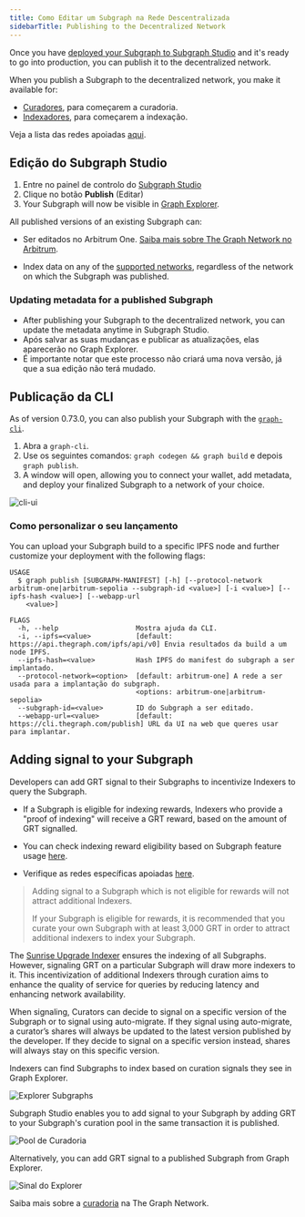 ```yaml
---
title: Como Editar um Subgraph na Rede Descentralizada
sidebarTitle: Publishing to the Decentralized Network
---
```


Once you have [deployed your Subgraph to Subgraph Studio](/deploying/deploying-a-subgraph-to-studio/) and it's ready to go into production, you can publish it to the decentralized network.

When you publish a Subgraph to the decentralized network, you make it available for:

- [Curadores](/resources/roles/curating/), para começarem a curadoria.
- [Indexadores](/indexing/overview/), para começarem a indexação.

<VideoEmbed title="How to Publish a Subgraph to Arbitrum" youtube="satdwdbvzAQ" />

Veja a lista das redes apoiadas [aqui](/supported-networks/).

## Edição do Subgraph Studio

1. Entre no painel de controlo do [Subgraph Studio](https://thegraph.com/studio/)
2. Clique no botão **Publish** (Editar)
3. Your Subgraph will now be visible in [Graph Explorer](https://thegraph.com/explorer/).

All published versions of an existing Subgraph can:

- Ser editados no Arbitrum One. [Saiba mais sobre The Graph Network no Arbitrum](/archived/arbitrum/arbitrum-faq/).

- Index data on any of the [supported networks](/supported-networks/), regardless of the network on which the Subgraph was published.

### Updating metadata for a published Subgraph

- After publishing your Subgraph to the decentralized network, you can update the metadata anytime in Subgraph Studio.
- Após salvar as suas mudanças e publicar as atualizações, elas aparecerão no Graph Explorer.
- É importante notar que este processo não criará uma nova versão, já que a sua edição não terá mudado.

## Publicação da CLI

As of version 0.73.0, you can also publish your Subgraph with the [`graph-cli`](https://github.com/graphprotocol/graph-tooling/tree/main/packages/cli).

1. Abra a `graph-cli`.
2. Use os seguintes comandos: `graph codegen && graph build` e depois `graph publish`.
3. A window will open, allowing you to connect your wallet, add metadata, and deploy your finalized Subgraph to a network of your choice.

![cli-ui](/img/cli-ui.png)

### Como personalizar o seu lançamento

You can upload your Subgraph build to a specific IPFS node and further customize your deployment with the following flags:

```
USAGE
  $ graph publish [SUBGRAPH-MANIFEST] [-h] [--protocol-network arbitrum-one|arbitrum-sepolia --subgraph-id <value>] [-i <value>] [--ipfs-hash <value>] [--webapp-url
    <value>]

FLAGS
  -h, --help                   Mostra ajuda da CLI.
  -i, --ipfs=<value>           [default: https://api.thegraph.com/ipfs/api/v0] Envia resultados da build a um node IPFS.
  --ipfs-hash=<value>          Hash IPFS do manifest do subgraph a ser implantado.
  --protocol-network=<option>  [default: arbitrum-one] A rede a ser usada para a implantação do subgraph.
                               <options: arbitrum-one|arbitrum-sepolia>
  --subgraph-id=<value>        ID do Subgraph a ser editado.
  --webapp-url=<value>         [default: https://cli.thegraph.com/publish] URL da UI na web que queres usar para implantar.

```

## Adding signal to your Subgraph

Developers can add GRT signal to their Subgraphs to incentivize Indexers to query the Subgraph.

- If a Subgraph is eligible for indexing rewards, Indexers who provide a "proof of indexing" will receive a GRT reward, based on the amount of GRT signalled.

- You can check indexing reward eligibility based on Subgraph feature usage [here](https://github.com/graphprotocol/indexer/blob/main/docs/feature-support-matrix.md).

- Verifique as redes específicas apoiadas [here](/supported-networks/).

> Adding signal to a Subgraph which is not eligible for rewards will not attract additional Indexers.
>
> If your Subgraph is eligible for rewards, it is recommended that you curate your own Subgraph with at least 3,000 GRT in order to attract additional indexers to index your Subgraph.

The [Sunrise Upgrade Indexer](/archived/sunrise/#what-is-the-upgrade-indexer) ensures the indexing of all Subgraphs. However, signaling GRT on a particular Subgraph will draw more indexers to it. This incentivization of additional Indexers through curation aims to enhance the quality of service for queries by reducing latency and enhancing network availability.

When signaling, Curators can decide to signal on a specific version of the Subgraph or to signal using auto-migrate. If they signal using auto-migrate, a curator’s shares will always be updated to the latest version published by the developer. If they decide to signal on a specific version instead, shares will always stay on this specific version.

Indexers can find Subgraphs to index based on curation signals they see in Graph Explorer.

![Explorer Subgraphs](/img/explorer-subgraphs.png)

Subgraph Studio enables you to add signal to your Subgraph by adding GRT to your Subgraph's curation pool in the same transaction it is published.

![Pool de Curadoria](/img/curate-own-subgraph-tx.png)

Alternatively, you can add GRT signal to a published Subgraph from Graph Explorer.

![Sinal do Explorer](/img/signal-from-explorer.png)

Saiba mais sobre a [curadoria](/resources/roles/curating/) na The Graph Network.
